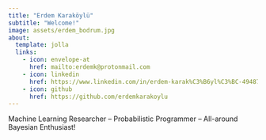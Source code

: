 ```yaml
---
title: "Erdem Karaköylü"
subtitle: "Welcome!"
image: assets/erdem_bodrum.jpg
about:
  template: jolla
  links:
    - icon: envelope-at
      href: mailto:erdemk@protonmail.com
    - icon: linkedin
      href: https://www.linkedin.com/in/erdem-karak%C3%B6yl%C3%BC-49487455/
    - icon: github
      href: https://github.com/erdemkarakoylu
---
```


Machine Learning Researcher -- Probabilistic Programmer -- All-around Bayesian Enthusiast!

